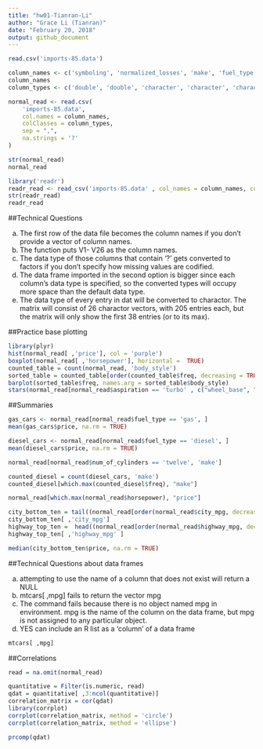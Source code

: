 ```yaml
---
title: "hw01-Tianran-Li"
author: "Grace Li (Tianran)"
date: "February 20, 2018"
output: github_document
---
```


```r
read.csv('imports-85.data')
```


```r
column_names <- c('symboling', 'normalized_losses', 'make', 'fuel_type', 'aspiration', 'num_of_doors', 'body_style','drive_wheels', 'engine_location', 'wheel_base', 'length', 'width', 'height', 'curb_weight', 'engine_type', 'num_of_cylinders', 'engine_size', 'fuel_system', 'bore', 'stroke', 'compression_ratio', 'horsepower', 'peak_rpm', 'city_mpg', 'highway_mpg', 'price' )
column_names
column_types <- c('double', 'double', 'character', 'character', 'character', 'character', 'character', 'character', 'character', 'double', 'double', 'double', 'double', 'integer', 'character', 'character', 'integer', 'character', 'double', 'double', 'double','integer','integer','integer','integer','integer' )
```


```r
normal_read <- read.csv(
    'imports-85.data',
    col.names = column_names,
    colClasses = column_types,
    sep = ",",
    na.strings = '?'
)

str(normal_read)
normal_read
```

```r
library('readr')
readr_read <- read_csv('imports-85.data' , col_names = column_names, col_types = cols('d', 'd', 'c', 'c', 'c', 'c', 'c', 'c', 'c', 'd', 'd', 'd', 'd', 'i', 'c', 'c', 'i', 'c', 'd', 'd', 'd', 'i', 'i', 'i', 'i', 'i'))
str(readr_read)
readr_read
```



##Technical Questions

a. The first row of the data file becomes the column names if you don't provide a vector of column names.
b. The function puts V1- V26 as the column names.
c. The data type of those columns that contain '?' gets converted to factors if you don't specify how missing values are codified. 
d. The data frame imported in the second option is bigger since each column's data type is specified, so the converted types will occupy more space than the default data type.
e. The data type of every entry in dat will be converted to charactor. The matrix will consist of 26 charactor vectors, with 205 entries each, but the matrix will only show the first 38 entries (or to its max).


##Practice base plotting

```r
library(plyr)
hist(normal_read[ ,'price'], col = 'purple')
boxplot(normal_read[ ,'horsepower'], horizontal =  TRUE)
counted_table = count(normal_read, 'body_style')
sorted_table = counted_table[order(counted_table$freq, decreasing = TRUE), ]
barplot(sorted_table$freq, names.arg = sorted_table$body_style)
stars(normal_read[normal_read$aspiration == 'turbo' , c("wheel_base", "length", "width", "height", "price")])
```

##Summaries

```r
gas_cars <- normal_read[normal_read$fuel_type == 'gas', ]
mean(gas_cars$price, na.rm = TRUE)
```

```r
diesel_cars <- normal_read[normal_read$fuel_type == 'diesel', ]
mean(diesel_cars$price, na.rm = TRUE)
```

```r
normal_read[normal_read$num_of_cylinders == 'twelve', 'make']
```

```r
counted_diesel = count(diesel_cars, 'make')
counted_diesel[which.max(counted_diesel$freq), "make"]
```

```r
normal_read[which.max(normal_read$horsepower), "price"]
```

```r
city_bottom_ten = tail((normal_read[order(normal_read$city_mpg, decreasing = TRUE), ]), n = nrow(normal_read)/10 )
city_bottom_ten[ ,'city_mpg']
highway_top_ten =  head((normal_read[order(normal_read$highway_mpg, decreasing = TRUE), ]), n = nrow(normal_read)/10 )
highway_top_ten[ ,'highway_mpg' ]
```

```r
median(city_bottom_ten$price, na.rm = TRUE)
```


##Technical Questions about data frames

a. attempting to use the name of a column that does not exist will return a NULL
b. mtcars[ ,mpg] fails to return the vector mpg
c. The command fails because there is no object named mpg in environment. mpg is the name of the column on the data frame, but mpg is not assigned to any particular object.
d. YES can include an R list as a 'column' of a data frame
```r

mtcars[ ,mpg]

```


##Correlations

```r
read = na.omit(normal_read)

quantitative = Filter(is.numeric, read)
qdat = quantitative[ ,3:ncol(quantitative)]
correlation_matrix = cor(qdat)
library(corrplot)
corrplot(correlation_matrix, method = 'circle')
corrplot(correlation_matrix, method = 'ellipse')
```


```r
prcomp(qdat)
```